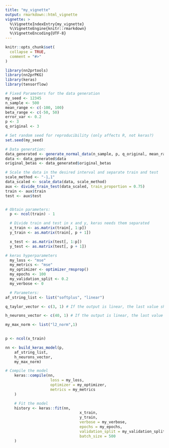 ```yaml
---
title: "my_vignette"
output: rmarkdown::html_vignette
vignette: >
  %\VignetteIndexEntry{my_vignette}
  %\VignetteEngine{knitr::rmarkdown}
  %\VignetteEncoding{UTF-8}
---
```


```r
knitr::opts_chunk$set(
  collapse = TRUE,
  comment = "#>"
)
```

```r
library(nn2prtools)
library(nn2prPKG)
library(keras)
library(tensorflow)
```


```r
# Fixed Parameters for the data generation
my_seed <- 12345
n_sample <- 500
mean_range <- c(-100, 100)
beta_range <- c(-50, 50)
error_var <- 0.2
p <- 3
q_original <- 3

# Set random seed for reproducibility (only affects R, not keras?)
set.seed(my_seed)

# Data generation:
data_generated <- generate_normal_data(n_sample, p, q_original, mean_range, beta_range, error_var)
data <- data_generated$data
original_betas <- data_generated$original_betas

# Scale the data in the desired interval and separate train and test
scale_method <- "-1,1"
data_scaled <- scale_data(data, scale_method)
aux <- divide_train_test(data_scaled, train_proportion = 0.75)
train <- aux$train
test <- aux$test


# Obtain parameters:
  p <- ncol(train) - 1

  # Divide train and test in x and y, keras needs them separated
  x_train <- as.matrix(train[, 1:p])
  y_train <- as.matrix(train[, p + 1])

  x_test <- as.matrix(test[, 1:p])
  y_test <- as.matrix(test[, p + 1])
```



```r

# keras hyperparameters 
  my_loss <- "mse"
  my_metrics <- "mse"
  my_optimizer <- optimizer_rmsprop()
  my_epochs <- 100
  my_validation_split <- 0.2
  my_verbose <- 0

  # Parameters:
af_string_list <- list("softplus", "linear")

q_taylor_vector <- c(3, 1) # If the output is linear, the last value should be 1 so it doesnt affect the product

h_neurons_vector <- c(40, 1) # If the output is linear, the last value should be 1

my_max_norm <- list("l2_norm",1)
  
```


```r
p <- ncol(x_train)

nn <- build_keras_model(p,
    af_string_list,
    h_neurons_vector,
    my_max_norm)
```

```r
# Compile the model
	keras::compile(nn,
					loss = my_loss,
					optimizer = my_optimizer,
					metrics = my_metrics
	)

	# Fit the model
	history <- keras::fit(nn,
								 x_train,
								 y_train,
								 verbose = my_verbose,
								 epochs = my_epochs,
								 validation_split = my_validation_split,
								 batch_size = 500
	)
```

